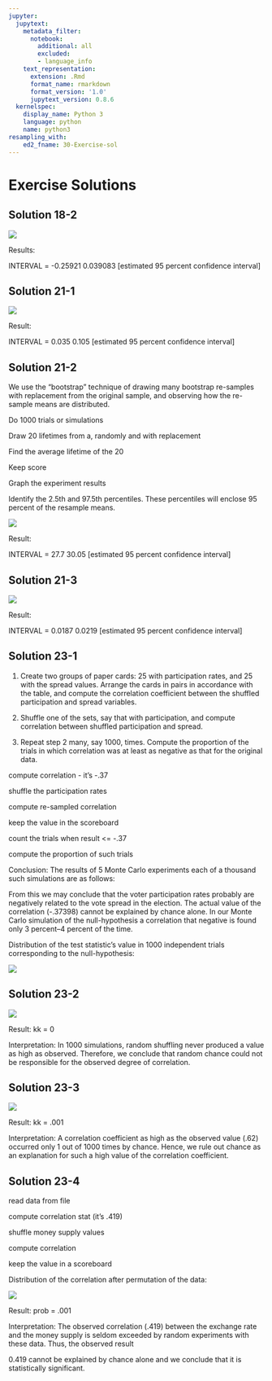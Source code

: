 ```yaml
---
jupyter:
  jupytext:
    metadata_filter:
      notebook:
        additional: all
        excluded:
        - language_info
    text_representation:
      extension: .Rmd
      format_name: rmarkdown
      format_version: '1.0'
      jupytext_version: 0.8.6
  kernelspec:
    display_name: Python 3
    language: python
    name: python3
resampling_with:
    ed2_fname: 30-Exercise-sol
---
```


# Exercise Solutions

## Solution 18-2

`           ` `           ` `           ` `           ` `           `
`           ` `           ` `           ` `           `

![](images/30-Exercise-sol_000.png)

Results:

INTERVAL = -0.25921 0.039083 \[estimated 95 percent confidence
interval\]

## Solution 21-1

`           ` `           ` `           ` `           ` `           `
`           `

![](images/30-Exercise-sol_001.png)

Result:

INTERVAL = 0.035 0.105 \[estimated 95 percent confidence interval\]

## Solution 21-2

We use the "bootstrap" technique of drawing many bootstrap re-samples
with replacement from the original sample, and observing how the
re-sample means are distributed.

`           ` `           ` `           `

Do 1000 trials or simulations

`           `

Draw 20 lifetimes from a, randomly and with replacement

`           ` `           `

Find the average lifetime of the 20

`           `

Keep score

`           `

Graph the experiment results

`           `

Identify the 2.5th and 97.5th percentiles. These percentiles will
enclose 95 percent of the resample means.

`           `

![](images/30-Exercise-sol_002.png)

Result:

INTERVAL = 27.7 30.05 \[estimated 95 percent confidence interval\]

## Solution 21-3

`           ` `           ` `           ` `           ` `           `
`           ` `           ` `           `

![](images/30-Exercise-sol_003.png)

Result:

INTERVAL = 0.0187 0.0219 \[estimated 95 percent confidence interval\]

## Solution 23-1

1.  Create two groups of paper cards: 25 with participation rates, and
    25 with the spread values. Arrange the cards in pairs in accordance
    with the table, and compute the correlation coefficient between the
    shuffled participation and spread variables.

2.  Shuffle one of the sets, say that with participation, and compute
    correlation between shuffled participation and spread.

3.  Repeat step 2 many, say 1000, times. Compute the proportion of the
    trials in which correlation was at least as negative as that for the
    original data.

`           ` `           ` `           ` `           ` `           `
`           `

compute correlation - it's -.37

`           ` `           `

shuffle the participation rates

`           ` `           `

compute re-sampled correlation

`           `

keep the value in the scoreboard

`           ` `           `

count the trials when result \<= -.37

`           `

compute the proportion of such trials

`           `

Conclusion: The results of 5 Monte Carlo experiments each of a thousand
such simulations are as follows:

`           `

From this we may conclude that the voter participation rates probably
are negatively related to the vote spread in the election. The actual
value of the correlation (-.37398) cannot be explained by chance alone.
In our Monte Carlo simulation of the null-hypothesis a correlation that
negative is found only 3 percent--4 percent of the time.

Distribution of the test statistic's value in 1000 independent trials
corresponding to the null-hypothesis:

![](images/30-Exercise-sol_004.png)

## Solution 23-2

`           ` `           ` `           ` `           ` `           `
`           ` `           ` `           ` `           `

![](images/30-Exercise-sol_005.png)

Result: kk = 0

Interpretation: In 1000 simulations, random shuffling never produced a
value as high as observed. Therefore, we conclude that random chance
could not be responsible for the observed degree of correlation.

## Solution 23-3

`           ` `           ` `           ` `           ` `           `
`           ` `           ` `           ` `           `

![](images/30-Exercise-sol_006.png)

Result: kk = .001

Interpretation: A correlation coefficient as high as the observed value
(.62) occurred only 1 out of 1000 times by chance. Hence, we rule out
chance as an explanation for such a high value of the correlation
coefficient.

## Solution 23-4

`           `

read data from file

`           `

compute correlation stat (it's .419)

`           ` `           `

shuffle money supply values

`           `

compute correlation

`           `

keep the value in a scoreboard

`           ` `           ` `           `

Distribution of the correlation after permutation of the data:

![](images/30-Exercise-sol_007.png)

Result: prob = .001

Interpretation: The observed correlation (.419) between the exchange
rate and the money supply is seldom exceeded by random experiments with
these data. Thus, the observed result

0.419 cannot be explained by chance alone and we conclude that it is
statistically significant.
